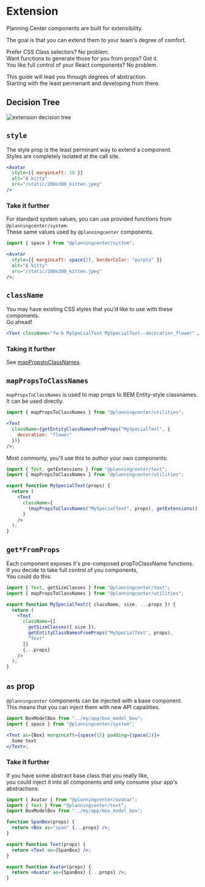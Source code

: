 
<Layout>
  <div className="markdown-body">

# Extension

Planning Center components are built for extensibility.

The goal is that you can extend them to your team's degree of comfort.

Prefer CSS Class selectors? No problem.  
Want functions to generate those for you from props? Got it.  
You like full control of your React components? No problem.

This guide will lead you through degrees of abstraction.  
Starting with the least permenant and developing from there.

## Decision Tree

![extension decision tree](/static/extension_decision_tree.png)

## `style`

The style prop is the least perminant way to extend a component.  
Styles are completely isolated at the call site.

```jsx
<Avatar
  style={{ marginLeft: 16 }}
  alt="A kitty"
  src="/static/200x300_kitten.jpeg"
/>
```

### Take it further

For standard system values, you can use provided functions from `@planningcenter/system`.  
These same values used by `@planningcenter` components.

```jsx
import { space } from "@planningcenter/system";

<Avatar
  style={{ marginLeft: space(2), borderColor: "purple" }}
  alt="A kitty"
  src="/static/200x300_kitten.jpeg"
/>;
```

## `className`

You may have existing CSS styles that you'd like to use with these components.  
Go ahead!

```jsx
<Text className="fw-b MySpecialText MySpecialText--decoration_flower" />
```

### Taking it further

See [mapPropstoClassNames](#mapPropsToClassNames).

## `mapPropsToClassNames`

`mapPropsToClassNames` is used to map props to BEM Entity-style classnames.  
It can be used directly.

```jsx
import { mapPropsToClassNames } from "@planningcenter/utilities";

<Text
  className={getEntityClassNamesFromProps("MySpecialText", {
    decoration: "flower"
  })}
/>;
```

Most commonly, you'll use this to author your own components:

```jsx
import { Text, getExtensions } from "@planningcenter/text";
import { mapPropsToClassNames } from "@planningcenter/utilities";

export function MySpecialText(props) {
  return (
    <Text
      className={
        (mapPropsToClassNames("MySpecialText", props), getExtensions())
      }
    />
  );
}
```

## `get*FromProps`

Each component exposes it's pre-composed propToClassName functions.  
If you decide to take full control of you components,  
You could do this:

```jsx
import { Text, getSizeClasses } from "@planningcenter/text";
import { mapPropsToClassNames } from "@planningcenter/utilities";

export function MySpecialText({ className, size, ...props }) {
  return (
    <Text
      className={[
        getSizeClasses({ size }),
        getEntityClassNamesFromProps("MySpecialText", props),
        "Text"
      ]}
      {...props}
    />
  );
}
```

## `as` prop

`@planningcenter` components can be injected with a base component.  
This means that you can inject them with new API capailities.

```jsx
import BoxModelBox from "../my/app/box_model_box";
import { space } from "@planningcenter/system";

<Text as={Box} marginLeft={space(1)} padding={space(2)}>
  Some text
</Text>;
```

### Take it further

If you have some abstract base class that you really like,  
you could inject it into all components and only consume your app's abstractions.

```jsx
import { Avatar } from "@planningcenter/avatar";
import { Text } from "@planningcenter/text";
import BoxModelBox from "../my/app/box_model_box";

function SpanBox(props) {
  return <Box as="span" {...props} />;
}

export function Text(props) {
  return <Text as={SpanBox} />;
}

export function Avatar(props) {
  return <Avatar as={SpanBox} {...props} />;
}
```

  </div>
</Layout>
